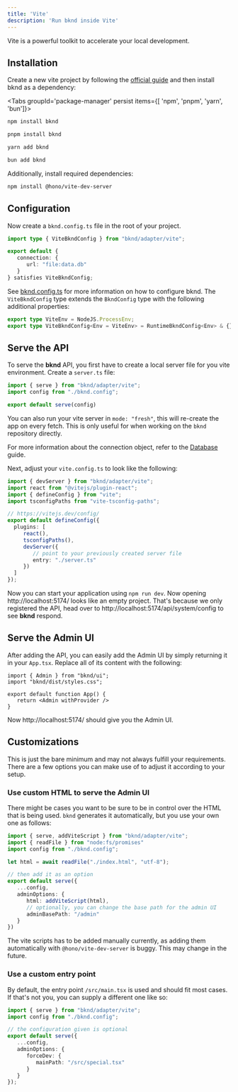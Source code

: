 ```yaml
---
title: 'Vite'
description: 'Run bknd inside Vite'
---
```


Vite is a powerful toolkit to accelerate your local development.

## Installation

Create a new vite project by following the [official guide](https://vite.dev/guide/#scaffolding-your-first-vite-project)
and then install bknd as a dependency:

<Tabs groupId='package-manager' persist items={[ 'npm', 'pnpm', 'yarn', 'bun']}>

```bash tab="npm"
npm install bknd
```

```bash tab="pnpm"
pnpm install bknd
```

```bash tab="yarn"
yarn add bknd
```

```bash tab="bun"
bun add bknd
```

</Tabs>


Additionally, install required dependencies:

```bash
npm install @hono/vite-dev-server
```

## Configuration

Now create a `bknd.config.ts` file in the root of your project.

```typescript title="bknd.config.ts"
import type { ViteBkndConfig } from "bknd/adapter/vite";

export default {
   connection: {
      url: "file:data.db"
   }
} satisfies ViteBkndConfig;
```

See [bknd.config.ts](/extending/config) for more information on how to configure bknd.
The `ViteBkndConfig` type extends the `BkndConfig` type with the following additional properties:

```typescript
export type ViteEnv = NodeJS.ProcessEnv;
export type ViteBkndConfig<Env = ViteEnv> = RuntimeBkndConfig<Env> & {};
```

## Serve the API

To serve the **bknd** API, you first have to create a local server file for you vite environment.
Create a `server.ts` file:

```typescript title="server.ts"
import { serve } from "bknd/adapter/vite";
import config from "./bknd.config";

export default serve(config)
```

You can also run your vite server in `mode: "fresh"`, this will re-create the app on every fetch.
This is only useful for when working on the `bknd` repository directly.

For more information about the connection object, refer to the [Database](/usage/database) guide.

Next, adjust your `vite.config.ts` to look like the following:

```ts title="vite.config.ts"
import { devServer } from "bknd/adapter/vite";
import react from "@vitejs/plugin-react";
import { defineConfig } from "vite";
import tsconfigPaths from "vite-tsconfig-paths";

// https://vitejs.dev/config/
export default defineConfig({
  plugins: [
     react(),
     tsconfigPaths(),
     devServer({
        // point to your previously created server file
        entry: "./server.ts"
     })
  ]
});
```

Now you can start your application using `npm run dev`. Now opening http://localhost:5174/
looks like an empty project. That's because we only registered the API, head over to
http://localhost:5174/api/system/config to see **bknd** respond.

## Serve the Admin UI

After adding the API, you can easily add the Admin UI by simply returning it in your `App.tsx`.
Replace all of its content with the following:

```tsx title="App.tsx"
import { Admin } from "bknd/ui";
import "bknd/dist/styles.css";

export default function App() {
   return <Admin withProvider />
}
```

Now http://localhost:5174/ should give you the Admin UI.

## Customizations
This is just the bare minimum and may not always fulfill your requirements. There are a few
options you can make use of to adjust it according to your setup.

### Use custom HTML to serve the Admin UI
There might be cases you want to be sure to be in control over the HTML that is being used.
`bknd` generates it automatically, but you use your own one as follows:

```typescript title="server.ts"
import { serve, addViteScript } from "bknd/adapter/vite";
import { readFile } from "node:fs/promises"
import config from "./bknd.config";

let html = await readFile("./index.html", "utf-8");

// then add it as an option
export default serve({
   ...config,
   adminOptions: {
      html: addViteScript(html),
      // optionally, you can change the base path for the admin UI
      adminBasePath: "/admin"
   }
})
```

The vite scripts has to be added manually currently, as adding them automatically with
`@hono/vite-dev-server` is buggy. This may change in the future.

### Use a custom entry point

By default, the entry point `/src/main.tsx` is used and should fit most cases. If that's not you,
you can supply a different one like so:

```typescript title="server.ts"
import { serve } from "bknd/adapter/vite";
import config from "./bknd.config";

// the configuration given is optional
export default serve({
   ...config,
   adminOptions: {
      forceDev: {
         mainPath: "/src/special.tsx"
      }
   }
});
```

